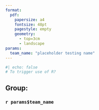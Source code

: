 ```yaml
---
format: 
  pdf:
    papersize: a4
    fontsize: 48pt
    pagestyle: empty
    geometry: 
      - top=3cm
      - landscape
params:
  team_name: "placeholder testing name"
---
```


```r
#| echo: false
# To trigger use of R?
```

## Group:

### `r params$team_name`
